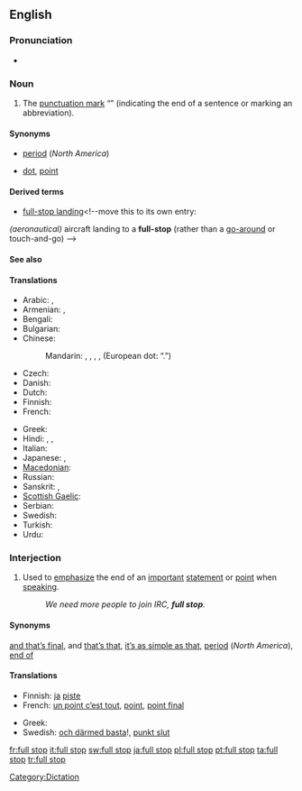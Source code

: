 ==English==

===Pronunciation===
* {{a|RP}} {{IPA|/fʊl stɒp/}}

===Noun===
{{en-noun|sg=[[full]] [[stop]]}}

# {{British|Australia|South Africa}} The [[punctuation mark]] “{{unsupported|.}}” (indicating the end of a sentence or marking an abbreviation).

====Synonyms====
* {{italbrac|indicating end of sentence}} [[period]] (''North America'')
* {{italbrac|marking an abbreviation}} [[dot]], [[point]]

====Derived terms====
* [[full-stop landing]]<!--move this to its own entry:
''(aeronautical)'' aircraft landing to a '''full-stop''' (rather than a [[go-around]] or touch-and-go)
-->

====See also====
{{punctuation }}

====Translations====
{{trans-top|The punctuation mark “.”}}
* Arabic: {{t-|ar|نقطة|f|tr=nuqTa}},  {{t|ar|علامة فصلية|f|tr=3alaama faSlíyya}}
* Armenian: {{qualifier|indicating end of sentence}} {{t-|hy|վերջակետ|tr=verǰaket}},  {{qualifier|marking an abbreviation}} {{t-|hy|կետ|tr=ket}}
* Bengali: {{qualifier|Bengali symbol}} {{t-|bn|।|sc=Beng|xs=Bengali}}
* Bulgarian: {{t+|bg|точка|f}}
* Chinese:
*: Mandarin: {{t-|cmn|。|sc=Hani}} {{qualifier|Chinese symbol}}, {{t|cmn|句號|sc=Hani}},  {{t|cmn|句号|tr=jùhào|sc=Hani}} , {{t|cmn|句點|sc=Hani}},  {{t|cmn|句点|tr=jùdiǎn|sc=Hani}} (European dot: “.”)
* Czech: {{t-|cs|tečka|f}}
* Danish: {{t+|da|punktum|n}}
* Dutch: {{t+|nl|punt}}
* Finnish: {{t+|fi|piste}}
* French: {{t+|fr|point|m}}
{{trans-mid}}
* Greek: {{t+|el|τελεία|f}}
* Hindi: {{t-|hi|।|xs=Hindi}} {{qualifier|Hindi symbol}},  {{t-|hi|दंड|m|tr=da.n.d|xs=Hindi}},  {{t|hi|पूर्ण विराम|tr=pūrṇa virām|xs=Hindi}}
* Italian: {{t+|it|punto|m}}
* Japanese: {{t+|ja|。}} {{qualifier|Japanese symbol}}, {{t|ja|句点|tr=くてん, kuten}}
* [[Macedonian]]: {{t-|mk|точка|f|tr=tóčka}}
* Russian: {{t+|ru|точка|f|tr=tóčka}}
* Sanskrit: {{t-|sa|।|xs=Sanskrit}},  {{t-|sa|दंड|m|tr=daṇḍá|xs=Sanskrit}}
* [[Scottish Gaelic]]: {{t-|gd|stad-phuing|f|xs=Scottish Gaelic}}
* Serbian: {{t-|sr|tačka|f}}
* Swedish: {{t+|sv|punkt|c}}
* Turkish: {{t+|tr|nokta}}
* Urdu: {{t-|ur|۔|xs=Urdu}} {{qualifier|Urdu symbol}}
{{trans-bottom}}

===Interjection===
{{en-intj|pos=[[full]] [[stop]]}}

# {{colloquial}} Used to [[emphasize]] the end of an [[important]] [[statement]] or [[point]] when [[speaking]].
#: ''We need more people to join IRC, '''full stop'''.''

====Synonyms====
{{sense|and nothing less}} [[and that’s final]], and [[that's that|that’s that]], [[it's as simple as that|it’s as simple as that]], [[period]] (''North America''), [[end of]]

====Translations====
{{trans-top|And nothing less}}
* Finnish: [[ja#Finnish|ja]] [[piste#Finnish|piste]]
* French: [[un point c'est tout|un point c’est tout]], [[point]], [[point final]]
{{trans-mid}}
* Greek: {{t|el|τελεία και παύλα}}
* Swedish: [[och därmed basta]]!, [[punkt slut]]
{{trans-bottom}}

[[Category:Dictation]]

[[fr:full stop]]
[[it:full stop]]
[[sw:full stop]]
[[ja:full stop]]
[[pl:full stop]]
[[pt:full stop]]
[[ta:full stop]]
[[tr:full stop]]